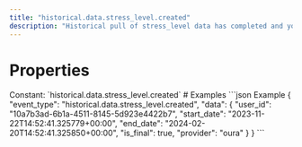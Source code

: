 ```yaml
---
title: "historical.data.stress_level.created"
description: "Historical pull of stress_level data has completed and you can now pull data for this resource."
---
```

# Properties
<ResponseField name="event_type" type="const string" required="true">
Constant: `historical.data.stress_level.created`
</ResponseField>
<ResponseField name="data" type="HistoricalDataCreated" required="true">
<Expandable title="HistoricalDataCreated" defaultOpen="true">
<ResponseField name="user_id" type="string" required="true">
</ResponseField>
<ResponseField name="start_date" type="string" required="true">
</ResponseField>
<ResponseField name="end_date" type="string" required="true">
</ResponseField>
<ResponseField name="is_final" type="boolean" required="true">
</ResponseField>
<ResponseField name="provider" type="string" required="true">
</ResponseField>
</Expandable>
</ResponseField>
# Examples
<CodeGroup>
```json Example
{
  "event_type": "historical.data.stress_level.created",
  "data": {
    "user_id": "10a7b3ad-6b1a-4511-8145-5d923e4422b7",
    "start_date": "2023-11-22T14:52:41.325779+00:00",
    "end_date": "2024-02-20T14:52:41.325850+00:00",
    "is_final": true,
    "provider": "oura"
  }
}
```
</CodeGroup>

